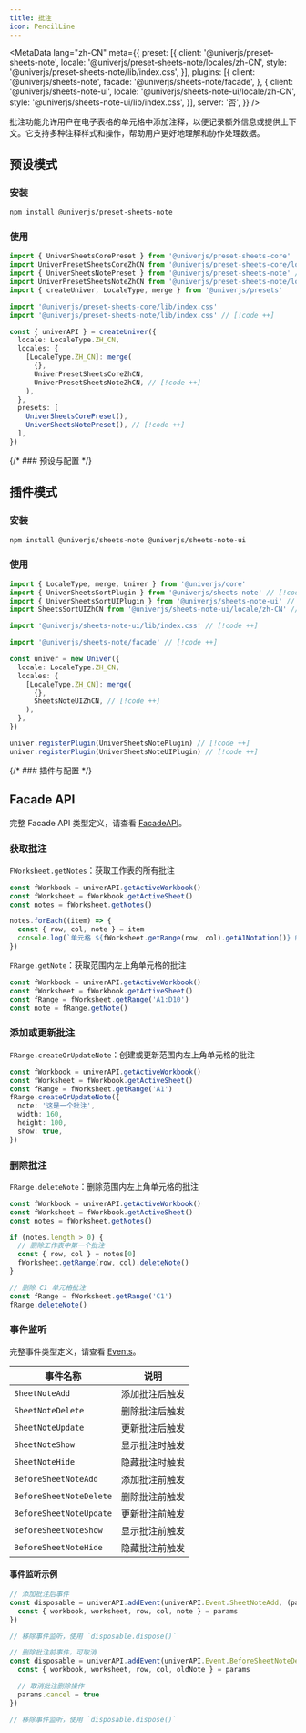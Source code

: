 ```yaml
---
title: 批注
icon: PencilLine
---
```


<MetaData
  lang="zh-CN"
  meta={{
    preset: [{
      client: '@univerjs/preset-sheets-note',
      locale: '@univerjs/preset-sheets-note/locales/zh-CN',
      style: '@univerjs/preset-sheets-note/lib/index.css',
    }],
    plugins: [{
      client: '@univerjs/sheets-note',
      facade: '@univerjs/sheets-note/facade',
    }, {
      client: '@univerjs/sheets-note-ui',
      locale: '@univerjs/sheets-note-ui/locale/zh-CN',
      style: '@univerjs/sheets-note-ui/lib/index.css',
    }],
    server: '否',
  }}
/>

批注功能允许用户在电子表格的单元格中添加注释，以便记录额外信息或提供上下文。它支持多种注释样式和操作，帮助用户更好地理解和协作处理数据。

## 预设模式

### 安装

```package-install
npm install @univerjs/preset-sheets-note
```

### 使用

```typescript
import { UniverSheetsCorePreset } from '@univerjs/preset-sheets-core'
import UniverPresetSheetsCoreZhCN from '@univerjs/preset-sheets-core/locales/zh-CN'
import { UniverSheetsNotePreset } from '@univerjs/preset-sheets-note' // [!code ++]
import UniverPresetSheetsNoteZhCN from '@univerjs/preset-sheets-note/locales/zh-CN' // [!code ++]
import { createUniver, LocaleType, merge } from '@univerjs/presets'

import '@univerjs/preset-sheets-core/lib/index.css'
import '@univerjs/preset-sheets-note/lib/index.css' // [!code ++]

const { univerAPI } = createUniver({
  locale: LocaleType.ZH_CN,
  locales: {
    [LocaleType.ZH_CN]: merge(
      {},
      UniverPresetSheetsCoreZhCN,
      UniverPresetSheetsNoteZhCN, // [!code ++]
    ),
  },
  presets: [
    UniverSheetsCorePreset(),
    UniverSheetsNotePreset(), // [!code ++]
  ],
})
```

{/* ### 预设与配置 */}

## 插件模式

### 安装

```package-install
npm install @univerjs/sheets-note @univerjs/sheets-note-ui
```

### 使用

```typescript
import { LocaleType, merge, Univer } from '@univerjs/core'
import { UniverSheetsSortPlugin } from '@univerjs/sheets-note' // [!code ++]
import { UniverSheetsSortUIPlugin } from '@univerjs/sheets-note-ui' // [!code ++]
import SheetsSortUIZhCN from '@univerjs/sheets-note-ui/locale/zh-CN' // [!code ++]

import '@univerjs/sheets-note-ui/lib/index.css' // [!code ++]

import '@univerjs/sheets-note/facade' // [!code ++]

const univer = new Univer({
  locale: LocaleType.ZH_CN,
  locales: {
    [LocaleType.ZH_CN]: merge(
      {},
      SheetsNoteUIZhCN, // [!code ++]
    ),
  },
})

univer.registerPlugin(UniverSheetsNotePlugin) // [!code ++]
univer.registerPlugin(UniverSheetsNoteUIPlugin) // [!code ++]
```

{/* ### 插件与配置 */}

## Facade API

完整 Facade API 类型定义，请查看 [FacadeAPI](https://reference.univer.ai/zh-CN)。

### 获取批注

`FWorksheet.getNotes`：获取工作表的所有批注

```typescript
const fWorkbook = univerAPI.getActiveWorkbook()
const fWorksheet = fWorkbook.getActiveSheet()
const notes = fWorksheet.getNotes()

notes.forEach((item) => {
  const { row, col, note } = item
  console.log(`单元格 ${fWorksheet.getRange(row, col).getA1Notation()} 的批注为: ${note}`)
})
```

`FRange.getNote`：获取范围内左上角单元格的批注

```typescript
const fWorkbook = univerAPI.getActiveWorkbook()
const fWorksheet = fWorkbook.getActiveSheet()
const fRange = fWorksheet.getRange('A1:D10')
const note = fRange.getNote()
```

### 添加或更新批注

`FRange.createOrUpdateNote`：创建或更新范围内左上角单元格的批注

```typescript
const fWorkbook = univerAPI.getActiveWorkbook()
const fWorksheet = fWorkbook.getActiveSheet()
const fRange = fWorksheet.getRange('A1')
fRange.createOrUpdateNote({
  note: '这是一个批注',
  width: 160,
  height: 100,
  show: true,
})
```

### 删除批注

`FRange.deleteNote`：删除范围内左上角单元格的批注

```typescript
const fWorkbook = univerAPI.getActiveWorkbook()
const fWorksheet = fWorkbook.getActiveSheet()
const notes = fWorksheet.getNotes()

if (notes.length > 0) {
  // 删除工作表中第一个批注
  const { row, col } = notes[0]
  fWorksheet.getRange(row, col).deleteNote()
}

// 删除 C1 单元格批注
const fRange = fWorksheet.getRange('C1')
fRange.deleteNote()
```

### 事件监听

完整事件类型定义，请查看 [Events](https://reference.univer.ai/zh-CN/classes/FEventName)。

| 事件名称 | 说明 |
| -------- | ---- |
| `SheetNoteAdd` | 添加批注后触发 |
| `SheetNoteDelete` | 删除批注后触发 |
| `SheetNoteUpdate` | 更新批注后触发 |
| `SheetNoteShow` | 显示批注时触发 |
| `SheetNoteHide` | 隐藏批注时触发 |
| `BeforeSheetNoteAdd` | 添加批注前触发 |
| `BeforeSheetNoteDelete` | 删除批注前触发 |
| `BeforeSheetNoteUpdate` | 更新批注前触发 |
| `BeforeSheetNoteShow` | 显示批注前触发 |
| `BeforeSheetNoteHide` | 隐藏批注前触发 |

#### 事件监听示例

```typescript
// 添加批注后事件
const disposable = univerAPI.addEvent(univerAPI.Event.SheetNoteAdd, (params) => {
  const { workbook, worksheet, row, col, note } = params
})

// 移除事件监听，使用 `disposable.dispose()`
```

```typescript
// 删除批注前事件，可取消
const disposable = univerAPI.addEvent(univerAPI.Event.BeforeSheetNoteDelete, (params) => {
  const { workbook, worksheet, row, col, oldNote } = params

  // 取消批注删除操作
  params.cancel = true
})

// 移除事件监听，使用 `disposable.dispose()`
```
